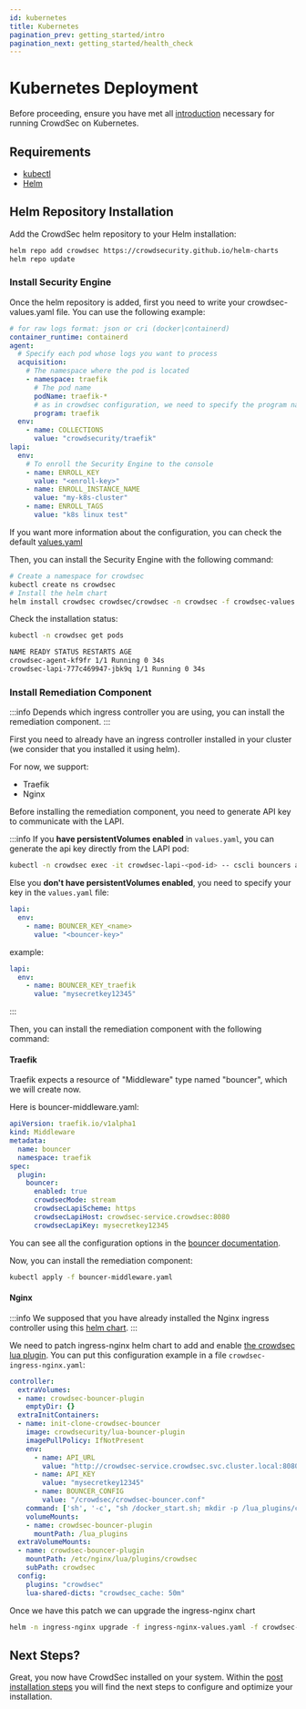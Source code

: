 ```yaml
---
id: kubernetes
title: Kubernetes
pagination_prev: getting_started/intro
pagination_next: getting_started/health_check
---
```




# Kubernetes Deployment

Before proceeding, ensure you have met all [introduction](/unversioned/getting_started/introduction.mdx) necessary for running CrowdSec on Kubernetes.

## Requirements

- [kubectl](https://kubernetes.io/docs/tasks/tools/#kubectl)
- [Helm](https://helm.sh/docs/intro/install/)

## Helm Repository Installation

Add the CrowdSec helm repository to your Helm installation:

```bash
helm repo add crowdsec https://crowdsecurity.github.io/helm-charts
helm repo update
```

### Install Security Engine

Once the helm repository is added, first you need to write your crowdsec-values.yaml file. You can use the following example:

```yaml
# for raw logs format: json or cri (docker|containerd)
container_runtime: containerd
agent:
  # Specify each pod whose logs you want to process
  acquisition:
    # The namespace where the pod is located
    - namespace: traefik
      # The pod name
      podName: traefik-*
      # as in crowdsec configuration, we need to specify the program name to find a matching parser
      program: traefik
  env:
    - name: COLLECTIONS
      value: "crowdsecurity/traefik"
lapi:
  env:
    # To enroll the Security Engine to the console
    - name: ENROLL_KEY
      value: "<enroll-key>"
    - name: ENROLL_INSTANCE_NAME
      value: "my-k8s-cluster"
    - name: ENROLL_TAGS
      value: "k8s linux test"
```

If you want more information about the configuration, you can check the default [values.yaml](https://artifacthub.io/packages/helm/crowdsec/crowdsec#values)

Then, you can install the Security Engine with the following command:

```bash
# Create a namespace for crowdsec
kubectl create ns crowdsec
# Install the helm chart
helm install crowdsec crowdsec/crowdsec -n crowdsec -f crowdsec-values.yaml
```

Check the installation status:
```bash
kubectl -n crowdsec get pods
```

```bash title="Command Output"
NAME READY STATUS RESTARTS AGE
crowdsec-agent-kf9fr 1/1 Running 0 34s
crowdsec-lapi-777c469947-jbk9q 1/1 Running 0 34s
```

### Install Remediation Component

:::info
Depends which ingress controller you are using, you can install the remediation component.
:::

First you need to already have an ingress controller installed in your cluster (we consider that you installed it using helm).

For now, we support:

* Traefik
* Nginx

Before installing the remediation component, you need to generate API key to communicate with the LAPI.

:::info
If you **have persistentVolumes enabled** in `values.yaml`, you can generate the api key directly from the LAPI pod:

```bash
kubectl -n crowdsec exec -it crowdsec-lapi-<pod-id> -- cscli bouncers add my-bouncer-name
```

Else you **don't have persistentVolumes enabled**, you need to specify your key in the `values.yaml` file:

```yaml
lapi:
  env:
    - name: BOUNCER_KEY_<name>
      value: "<bouncer-key>"
```
example:
```yaml
lapi:
  env:
    - name: BOUNCER_KEY_traefik
      value: "mysecretkey12345"
```
:::

Then, you can install the remediation component with the following command:


#### Traefik

Traefik expects a resource of "Middleware" type named "bouncer", which we will create now.

Here is bouncer-middleware.yaml:
  
```yaml
apiVersion: traefik.io/v1alpha1
kind: Middleware
metadata:
  name: bouncer
  namespace: traefik
spec:
  plugin:
    bouncer:
      enabled: true
      crowdsecMode: stream
      crowdsecLapiScheme: https
      crowdsecLapiHost: crowdsec-service.crowdsec:8080
      crowdsecLapiKey: mysecretkey12345
```

You can see all the configuration options in the [bouncer documentation](https://plugins.traefik.io/plugins/6335346ca4caa9ddeffda116/crowdsec-bouncer-traefik-plugin).

Now, you can install the remediation component:

```bash
kubectl apply -f bouncer-middleware.yaml
```

#### Nginx

:::info
We supposed that you have already installed the Nginx ingress controller using this [helm chart](https://artifacthub.io/packages/helm/ingress-nginx/ingress-nginx).
:::

We need to patch ingress-nginx helm chart to add and enable [the crowdsec lua plugin](https://github.com/crowdsecurity/cs-openresty-bouncer).
You can put this configuration example in a file `crowdsec-ingress-nginx.yaml`:

```yaml
controller:
  extraVolumes:
  - name: crowdsec-bouncer-plugin
    emptyDir: {}
  extraInitContainers:
  - name: init-clone-crowdsec-bouncer
    image: crowdsecurity/lua-bouncer-plugin
    imagePullPolicy: IfNotPresent
    env:
      - name: API_URL
        value: "http://crowdsec-service.crowdsec.svc.cluster.local:8080"
      - name: API_KEY
        value: "mysecretkey12345"
      - name: BOUNCER_CONFIG
        value: "/crowdsec/crowdsec-bouncer.conf"
    command: ['sh', '-c', "sh /docker_start.sh; mkdir -p /lua_plugins/crowdsec/; cp -R /crowdsec/* /lua_plugins/crowdsec/"]
    volumeMounts:
    - name: crowdsec-bouncer-plugin
      mountPath: /lua_plugins
  extraVolumeMounts:
  - name: crowdsec-bouncer-plugin
    mountPath: /etc/nginx/lua/plugins/crowdsec
    subPath: crowdsec
  config:
    plugins: "crowdsec"
    lua-shared-dicts: "crowdsec_cache: 50m"
```

Once we have this patch we can upgrade the ingress-nginx chart

```bash
helm -n ingress-nginx upgrade -f ingress-nginx-values.yaml -f crowdsec-ingress-bouncer.yaml ingress-nginx ingress-nginx/ingress-nginx
```


## Next Steps?

Great, you now have CrowdSec installed on your system. Within the [post installation steps](/getting_started/next_steps.md) you will find the next steps to configure and optimize your installation.
